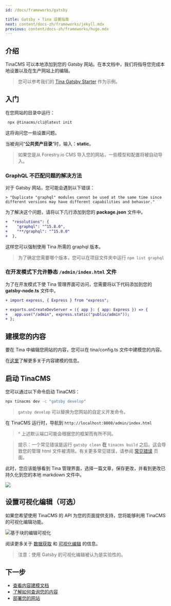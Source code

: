 ```yaml
---
id: /docs/frameworks/gatsby

title: Gatsby + Tina 设置指南
next: content/docs-zh/frameworks/jekyll.mdx
previous: content/docs-zh/frameworks/hugo.mdx
---
```


## 介绍

TinaCMS 可以本地添加到您的 Gatsby 网站。在本文档中，我们将指导您完成本地设置以及在生产网站上的编辑。

> 您可以参考我们的 [Tina Gatsby Starter](https://github.com/tinacms/tina-gatsby-starter) 作为示例。

## 入门

在您网站的目录中运行：

```bash
 npx @tinacms/cli@latest init
```

这将询问您一些设置问题。

当被询问“**公共资产目录**”时，输入：**static**。

> 如果您是从 Forestry.io CMS 导入您的网站，一些模型和配置将被自动导入。

### GraphQL 不匹配问题的解决方法

对于 Gatsby 网站，您可能会遇到以下错误：

```
> "Duplicate "graphql" modules cannot be used at the same time since different versions may have different capabilities and behavior."
```

为了解决这个问题，请将以下几行添加到您的 **package.json** 文件中。

```diff
+  "resolutions": {
+    "graphql": "^15.8.0",
+    "**/graphql": "^15.8.0"
+  },
```
这样您可以强制使用 Tina 所需的 graphql 版本。

> 为了确定您需要哪个版本，您可以在项目文件夹中运行 `npm list graphql`

### 在开发模式下允许静态 `/admin/index.html` 文件

为了在开发模式下使 Tina 管理界面可访问，您需要将以下代码添加到您的 **gatsby-node.ts** 文件中。

```diff
+ import express, { Express } from "express";

+ exports.onCreateDevServer = ({ app }: { app: Express }) => {
+   app.use("/admin", express.static("public/admin"));
+ };
```

## 建模您的内容

要在 Tina 中编辑您网站的内容，您可以在 tina/config.ts 文件中建模您的内容。

在[这里](/docs/schema/)了解更多关于内容建模的信息。

## 启动 TinaCMS

您可以通过以下命令启动 TinaCMS：

```bash
npx tinacms dev -c "gatsby develop"
```

> `gatsby develop` 可以替换为您网站的自定义开发命令。

在 TinaCMS 运行时，导航到 `http://localhost:8000/admin/index.html`

> ^ 上述默认端口可能会根据您的框架而有所不同。

> 提示：一个常见错误是运行 `gatsby clean` **在** `tinacms build` 之后。这会导致您的管理 html 文件被清除。有关更多常见错误，请参阅 [常见错误](/docs/forestry/common-errors) 页面。

此时，您应该能够看到 Tina 管理界面，选择一篇文章，保存更改，并看到更改已持久化到您的本地 markdown 文件中。

![](/img/hugo-tina-admin-screenshot.png)

## 设置可视化编辑（可选）

如果您希望使用 TinaCMS 的 API 为您的页面提供支持，您将能够利用 TinaCMS 的可视化编辑功能。

![基于块的编辑可视化](/gif/blocks.webp)

阅读更多关于 [数据获取](/docs/features/data-fetching/) 和 [可视化编辑](/docs/contextual-editing/overview/) 的信息。

> 注意：使用 Gatsby 的可视化编辑被认为是实验性的。

## 下一步

- [查看内容建模文档](/docs/schema/)
- [了解如何查询您的内容](/docs/features/data-fetching/)
- [部署您的网站](/docs/tina-cloud)